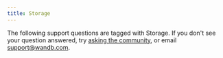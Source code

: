 ```yaml
---
title: Storage
---
```



The following support questions are tagged with Storage. If you don't see your question answered, try [asking the community](https://community.wandb.ai/), or email support@wandb.com.

<KBArticlesList kbArticleMap={kbArticleMap} tag="storage"/>
